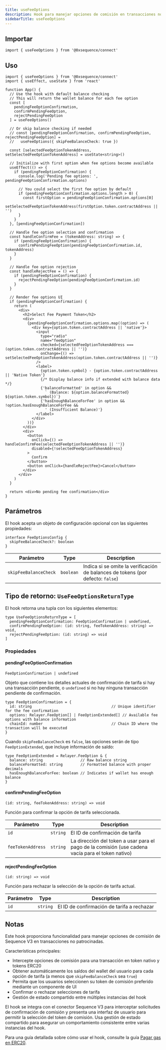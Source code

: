 ```yaml
---
title: useFeeOptions
description: Hook para manejar opciones de comisión en transacciones no patrocinadas
sidebarTitle: useFeeOptions
---
```


## Importar

```tsx
import { useFeeOptions } from '@0xsequence/connect'
```

## Uso

```tsx
import { useFeeOptions } from '@0xsequence/connect'
import { useEffect, useState } from 'react'

function App() {
  // Use the hook with default balance checking
  // This will return the wallet balance for each fee option
  const [
    pendingFeeOptionConfirmation,
    confirmPendingFeeOption,
    rejectPendingFeeOption
  ] = useFeeOptions()
  
  // Or skip balance checking if needed
  // const [pendingFeeOptionConfirmation, confirmPendingFeeOption, rejectPendingFeeOption] =
  //   useFeeOptions({ skipFeeBalanceCheck: true })
  
  const [selectedFeeOptionTokenAddress, setSelectedFeeOptionTokenAddress] = useState<string>()
  
  // Initialize with first option when fee options become available
  useEffect(() => {
    if (pendingFeeOptionConfirmation) {
      console.log('Pending fee options: ', pendingFeeOptionConfirmation.options)
      
      // You could select the first fee option by default
      if (pendingFeeOptionConfirmation.options.length > 0) {
        const firstOption = pendingFeeOptionConfirmation.options[0]
        setSelectedFeeOptionTokenAddress(firstOption.token.contractAddress || '')
      }
    }
  }, [pendingFeeOptionConfirmation])
  
  // Handle fee option selection and confirmation
  const handleConfirmFee = (tokenAddress: string) => {
    if (pendingFeeOptionConfirmation) {
      confirmPendingFeeOption(pendingFeeOptionConfirmation.id, tokenAddress)
    }
  }
  
  // Handle fee option rejection
  const handleRejectFee = () => {
    if (pendingFeeOptionConfirmation) {
      rejectPendingFeeOption(pendingFeeOptionConfirmation.id)
    }
  }
  
  // Render fee options UI
  if (pendingFeeOptionConfirmation) {
    return (
      <div>
        <h2>Select Fee Payment Token</h2>
        <div>
          {pendingFeeOptionConfirmation.options.map((option) => (
            <div key={option.token.contractAddress || 'native'}>
              <input
                type="radio"
                name="feeOption"
                checked={selectedFeeOptionTokenAddress === (option.token.contractAddress || '')}
                onChange={() => setSelectedFeeOptionTokenAddress(option.token.contractAddress || '')}
              />
              <label>
                {option.token.symbol} - {option.token.contractAddress || 'Native Token'}
                {/* Display balance info if extended with balance data */}
                {'balanceFormatted' in option && 
                  ` (Balance: ${option.balanceFormatted} ${option.token.symbol})`}
                {'hasEnoughBalanceForFee' in option && !option.hasEnoughBalanceForFee &&
                  ' (Insufficient Balance)'}
              </label>
            </div>
          ))}
        </div>
        <div>
          <button 
            onClick={() => handleConfirmFee(selectedFeeOptionTokenAddress || '')}
            disabled={!selectedFeeOptionTokenAddress}
          >
            Confirm
          </button>
          <button onClick={handleRejectFee}>Cancel</button>
        </div>
      </div>
    )
  }
  
  return <div>No pending fee confirmation</div>
}
```

## Parámetros
El hook acepta un objeto de configuración opcional con las siguientes propiedades:

```tsx
interface FeeOptionsConfig {
  skipFeeBalanceCheck?: boolean
}
```

| Parámetro             | Type      | Description                                                                     |
| --------------------- | --------- | ------------------------------------------------------------------------------- |
| `skipFeeBalanceCheck` | `boolean` | Indica si se omite la verificación de balances de tokens (por defecto: `false`) |

## Tipo de retorno: `UseFeeOptionsReturnType`
El hook retorna una tupla con los siguientes elementos:

```tsx
type UseFeeOptionsReturnType = [
  pendingFeeOptionConfirmation: FeeOptionConfirmation | undefined,
  confirmPendingFeeOption: (id: string, feeTokenAddress: string) => void,
  rejectPendingFeeOption: (id: string) => void
]
```

### Propiedades

#### pendingFeeOptionConfirmation
`FeeOptionConfirmation | undefined`

Objeto que contiene los detalles actuales de confirmación de tarifa si hay una transacción pendiente, o `undefined` si no hay ninguna transacción pendiente de confirmación.

```tsx
type FeeOptionConfirmation = {
  id: string                                    // Unique identifier for the fee confirmation
  options: Relayer.FeeOption[] | FeeOptionExtended[] // Available fee options with balance information
  chainId: number                               // Chain ID where the transaction will be executed
}
```

Cuando `skipFeeBalanceCheck` es `false`, las opciones serán de tipo `FeeOptionExtended`, que incluye información de saldo:

```tsx
type FeeOptionExtended = Relayer.FeeOption & {
  balance: string                 // Raw balance string
  balanceFormatted: string        // Formatted balance with proper decimals
  hasEnoughBalanceForFee: boolean // Indicates if wallet has enough balance
}
```

#### confirmPendingFeeOption
`(id: string, feeTokenAddress: string) => void`

Función para confirmar la opción de tarifa seleccionada.

| Parámetro         | Type     | Description                                                                                       |
| ----------------- | -------- | ------------------------------------------------------------------------------------------------- |
| `id`              | `string` | El ID de confirmación de tarifa                                                                   |
| `feeTokenAddress` | `string` | La dirección del token a usar para el pago de la comisión (use cadena vacía para el token nativo) |

#### rejectPendingFeeOption
`(id: string) => void`

Función para rechazar la selección de la opción de tarifa actual.

| Parámetro | Type     | Description                                |
| --------- | -------- | ------------------------------------------ |
| `id`      | `string` | El ID de confirmación de tarifa a rechazar |

## Notas
Este hook proporciona funcionalidad para manejar opciones de comisión de Sequence V3 en transacciones no patrocinadas.

Características principales:
- Intercepte opciones de comisión para una transacción en token nativo y tokens ERC20
- Obtener automáticamente los saldos del wallet del usuario para cada opción de tarifa (a menos que `skipFeeBalanceCheck` sea `true`)
- Permita que los usuarios seleccionen su token de comisión preferido mediante un componente de UI
- Confirmar o rechazar selecciones de tarifa
- Gestión de estado compartido entre múltiples instancias del hook

El hook se integra con el conector Sequence V3 para interceptar solicitudes de confirmación de comisión y presenta una interfaz de usuario para permitir la selección del token de comisión. Usa gestión de estado compartido para asegurar un comportamiento consistente entre varias instancias del hook.

Para una guía detallada sobre cómo usar el hook, consulte la guía [Pagar gas en ERC20](/sdk/web/guides/pay-gas-in-erc20).